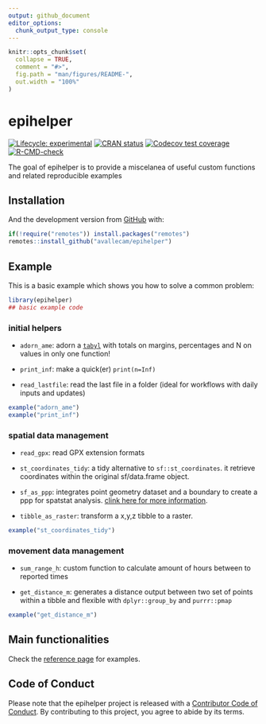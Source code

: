 ```yaml
---
output: github_document
editor_options: 
  chunk_output_type: console
---
```


<!-- README.md is generated from README.Rmd. Please edit that file -->

```r
knitr::opts_chunk$set(
  collapse = TRUE,
  comment = "#>",
  fig.path = "man/figures/README-",
  out.width = "100%"
)
```

# epihelper

<!-- badges: start -->
[![Lifecycle: experimental](https://img.shields.io/badge/lifecycle-experimental-orange.svg)](https://www.tidyverse.org/lifecycle/#experimental)
[![CRAN status](https://www.r-pkg.org/badges/version/epihelper)](https://CRAN.R-project.org/package=epihelper)
[![Codecov test coverage](https://codecov.io/gh/avallecam/epihelper/branch/master/graph/badge.svg)](https://codecov.io/gh/avallecam/epihelper?branch=master)
[![R-CMD-check](https://github.com/avallecam/epihelper/actions/workflows/R-CMD-check.yaml/badge.svg)](https://github.com/avallecam/epihelper/actions/workflows/R-CMD-check.yaml)
<!-- badges: end -->

The goal of epihelper is to provide a miscelanea of useful custom functions and related reproducible examples 

## Installation

<!-- You can install the released version of epihelper from [CRAN](https://CRAN.R-project.org) with: -->

<!-- ``` r -->
<!-- install.packages("epihelper") -->
<!-- ``` -->

And the development version from [GitHub](https://github.com/avallecam/epihelper) with:

``` r
if(!require("remotes")) install.packages("remotes")
remotes::install_github("avallecam/epihelper")
```

## Example

This is a basic example which shows you how to solve a common problem:

```r
library(epihelper)
## basic example code
```

### initial helpers

- `adorn_ame`: adorn a [`tabyl`](https://cran.r-project.org/web/packages/janitor/vignettes/janitor.html#tabyl---a-better-version-of-table) with totals on margins, percentages and N on values in only one function! 

- `print_inf`: make a quick(er) `print(n=Inf)`

- `read_lastfile`: read the last file in a folder (ideal for workflows with daily inputs and updates)

```r
example("adorn_ame")
example("print_inf")
```


### spatial data management

- `read_gpx`: read GPX extension formats

- `st_coordinates_tidy`: a tidy alternative to `sf::st_coordinates`. it retrieve coordinates within the original sf/data.frame object.

- `sf_as_ppp`: integrates point geometry dataset and a boundary to create a ppp for spatstat analysis. [clink here for more information](https://github.com/r-spatial/sf/issues/1233).

-  `tibble_as_raster`: transform a x,y,z tibble to a raster. 

```r
example("st_coordinates_tidy")
```

### movement data management

- `sum_range_h`: custom function to calculate amount of hours between to reported times

- `get_distance_m`: generates a distance output between two set of points within a tibble and flexible with `dplyr::group_by` and `purrr::pmap` 

```r
example("get_distance_m")
```

## Main functionalities

Check the [reference page](https://avallecam.github.io/epihelper/reference/index.html) for examples.

## Code of Conduct

Please note that the epihelper project is released with a [Contributor Code of Conduct](https://contributor-covenant.org/version/2/0/CODE_OF_CONDUCT.html). By contributing to this project, you agree to abide by its terms.

